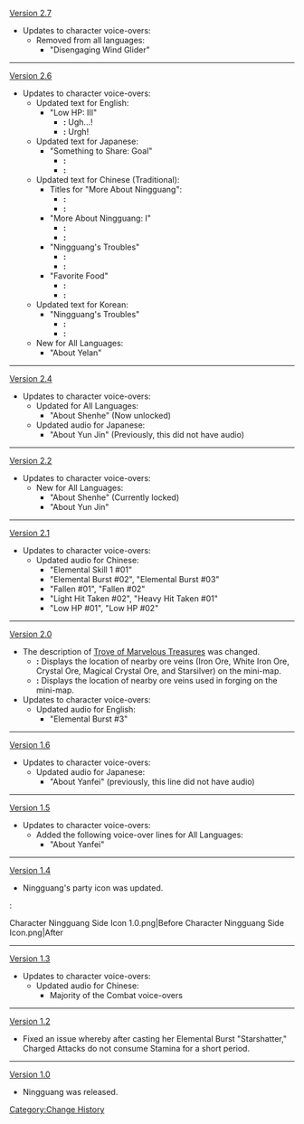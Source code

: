 [[Version 2.7]]
*Updates to character voice-overs:
**Removed from all languages:
***"Disengaging Wind Glider"
----
[[Version 2.6]]
* Updates to character voice-overs:
** Updated text for English:
*** "Low HP: III"
**** '''{{Color|Old}}:''' Ugh...!
**** '''{{Color|New}}:''' Urgh!
** Updated text for Japanese:
*** "Something to Share: Goal"
**** '''{{Color|Old}}:''' {{ja|帝君がいなくなったことは、璃月にとっても七星にとっても大きな試練。私だって、いろいろ悩んでうまく眠れなくなるのは久しぶりよ。<br />でも私は、私の目標を諦めない。いつか、群玉阁で七国を覆えるようにするわ。}}
**** '''{{Color|New}}:''' {{ja|帝君がいなくなったことは、璃月にとっても七星にとっても大きな試練。私だって、いろいろ悩んでうまく眠れなくなるのは久しぶりよ。<br />でも私は、私の目標を諦めない。いつか、群玉閣で七国を覆えるようにするわ。}}
** Updated text for Chinese (Traditional):
*** Titles for "More About Ningguang":
**** '''{{Color|Old}}:''' {{zh|t=想要瞭解凝光}}
**** '''{{Color|New}}:''' {{zh|t=想要了解凝光}}
*** "More About Ningguang: I"
**** '''{{Color|Old}}:''' {{zh|t=既然是{{MC|你|妳}}，就不用恪守那些繁文縟節了，可以隨意一些。不過，希望{{MC|你|妳}}能珍惜我的時間，言簡意賅地進行說明。}}
**** '''{{Color|New}}:''' {{zh|t=既然是{{MC|你|妳}}，就不用恪守那些繁文縟節了，可以隨意一些。不過，希望{{MC|你|妳}}能珍惜我的時間，言簡意賅地說明。}}
*** "Ningguang's Troubles"
**** '''{{Color|Old}}:''' {{zh|t=煩惱…哦？「璃月七星」的煩惱告訴了{{MC|你|妳}}…{{MC|你|妳}}的肩膀，能夠承受得住嗎？而且，如果{{MC|你|妳}}一不小心說出去了的話…}}
**** '''{{Color|New}}:''' {{zh|t=煩惱…喔？「璃月七星」的煩惱告訴了{{MC|你|妳}}…{{MC|你|妳}}的肩膀，能夠承受得住嗎？而且，如果{{MC|你|妳}}一不小心說出去了的話…}}
*** "Favorite Food"
**** '''{{Color|Old}}:''' {{zh|t=用老雞和豬骨小火久煮熬製高湯，淋在只取菜心的鮮嫩白菜上。我對飲食追求不深。平日裡吃點這樣的東西，也就夠了。}}
**** '''{{Color|New}}:''' {{zh|t=用老雞和豬骨小火久煮熬制高湯，淋在只取菜心的鮮嫩白菜上。我對飲食追求不深。平日裡吃點這樣的東西，也就夠了。}}
** Updated text for Korean:
*** "Ningguang's Troubles"
**** '''{{Color|Old}}:''' {{ko|고민…어? 「리월칠성」의 고민을 알려주면…네가 감당할 수 있겠어? 그리고 혹시라도 그걸 발설한다면…}}
**** '''{{Color|New}}:''' {{ko|고민…어? 「리월 칠성」의 고민을 알려주면…네가 감당할 수 있겠어? 그리고 혹시라도 그걸 발설한다면…}}
** New for All Languages:
*** "About Yelan"
----
[[Version 2.4]]
*Updates to character voice-overs:
**Updated for All Languages:
***"About Shenhe" (Now unlocked)
**Updated audio for Japanese:
***"About Yun Jin" (Previously, this did not have audio)
----
[[Version 2.2]]
*Updates to character voice-overs:
**New for All Languages:
***"About Shenhe" (Currently locked)
***"About Yun Jin"
----
[[Version 2.1]]
*Updates to character voice-overs:
**Updated audio for Chinese:
***"Elemental Skill 1 #01"
***"Elemental Burst #02", "Elemental Burst #03"
***"Fallen #01", "Fallen #02"
***"Light Hit Taken #02", "Heavy Hit Taken #01"
***"Low HP #01", "Low HP #02"
----
[[Version 2.0]]
*The description of [[Trove of Marvelous Treasures]] was changed.
** '''{{Color|Old description}}:''' Displays the location of nearby ore veins (Iron Ore, White Iron Ore, Crystal Ore, Magical Crystal Ore, and Starsilver) on the mini-map.
** '''{{Color|New description}}:''' Displays the location of nearby ore veins used in forging on the mini-map.
*Updates to character voice-overs:
**Updated audio for English:
***"Elemental Burst #3"
----
[[Version 1.6]]
*Updates to character voice-overs:
**Updated audio for Japanese:
***"About Yanfei" (previously, this line did not have audio)
----
[[Version 1.5]]
*Updates to character voice-overs:
**Added the following voice-over lines for All Languages:
***"About Yanfei"
----
[[Version 1.4]]
*Ningguang's party icon was updated.
:<gallery>
Character Ningguang Side Icon 1.0.png|Before
Character Ningguang Side Icon.png|After
</gallery>
----
[[Version 1.3]]
*Updates to character voice-overs:
**Updated audio for Chinese:
***Majority of the Combat voice-overs
----
[[Version 1.2]]
*Fixed an issue whereby after casting her Elemental Burst "Starshatter," Charged Attacks do not consume Stamina for a short period.
----
[[Version 1.0]]
*Ningguang was released.
<noinclude>[[Category:Change History]]</noinclude>